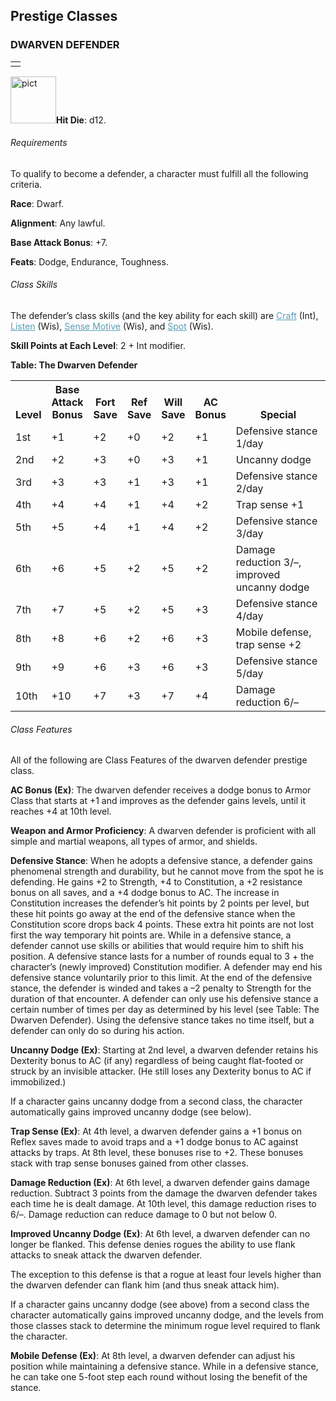 
<a id="prestige-classes"></a><h2>Prestige Classes</h2>
<a id="dwarven-defender"></a><h3>DWARVEN DEFENDER</h3>
<table border="0" cellpadding="0" cellspacing="0" style="width: 100%">
<tbody>
<tr>
<td class="line"> </td>
</tr>
</tbody>
</table>
<p class="initial"><a
href="http://www.wizards.com/dnd/images/dmg35_gallery/DMG35_PG186_WEB.jpg"><img
class="art-wide" src="pict.jpg" title="" alt="pict"
style="border: 0px solid ; width: 73px; height: 75px;" /></a><b>Hit Die</b>:
d12.</p>
<a id="dwarven-defender-requirements"></a><h6>Requirements</h6>
<p class="initial">To qualify to become a defender, a character
must fulfill all the following criteria.</p>
<p><b>Race</b>: Dwarf.</p>
<p><b>Alignment</b>: Any lawful.</p>
<p><b>Base Attack Bonus</b>: +7.</p>
<p><b>Feats</b>: Dodge, Endurance, Toughness.</p>
<h6>Class Skills</h6>
<p class="initial">The defender&#8217;s class skills (and the key
ability for each skill) are <a style="color: rgb(87, 158, 182);"
href="skillsAll.html#craft">Craft</a>
(Int), <a style="color: rgb(87, 158, 182);"
href="skillsAll.html#listen">Listen</a> (Wis), <a
style="color: rgb(87, 158, 182);" href="skillsAll.html#sense-motive">Sense
Motive</a> (Wis), and <a style="color: rgb(87, 158, 182);"
href="skillsAll.html#spot">Spot</a> (Wis).</p>
<p><b>Skill Points at Each Level</b>: 2 + Int modifier.</p>
<a id="table-the-dwarven-defender"></a><p><b>Table: The Dwarven Defender</b></p>
<table border="0" cellpadding="1" cellspacing="0" style="width: 100%">
<tbody>
<tr valign="bottom">
<th style="width: 7%">Level</th>
<th style="width: 12%">Base
Attack Bonus</th>
<th style="width: 7%">Fort
Save</th>
<th style="width: 7%">Ref
Save</th>
<th style="width: 7%">Will
Save</th>
<th style="width: 10%">AC Bonus</th>
<th style="width: 50%">Special</th>
</tr>
<tr class="odd-row">
<td>1st</td>
<td>+1</td>
<td>+2</td>
<td>+0</td>
<td>+2</td>
<td>+1</td>
<td>Defensive stance 1/day</td>
</tr>
<tr>
<td>2nd</td>
<td>+2</td>
<td>+3</td>
<td>+0</td>
<td>+3</td>
<td>+1</td>
<td>Uncanny dodge</td>
</tr>
<tr class="odd-row">
<td>3rd</td>
<td>+3</td>
<td>+3</td>
<td>+1</td>
<td>+3</td>
<td>+1</td>
<td>Defensive stance 2/day</td>
</tr>
<tr>
<td>4th</td>
<td>+4</td>
<td>+4</td>
<td>+1</td>
<td>+4</td>
<td>+2</td>
<td>Trap sense +1</td>
</tr>
<tr class="odd-row">
<td>5th</td>
<td>+5</td>
<td>+4</td>
<td>+1</td>
<td>+4</td>
<td>+2</td>
<td>Defensive stance 3/day</td>
</tr>
<tr>
<td>6th</td>
<td>+6</td>
<td>+5</td>
<td>+2</td>
<td>+5</td>
<td>+2</td>
<td>Damage reduction 3/&#8211;, improved uncanny dodge</td>
</tr>
<tr class="odd-row">
<td>7th</td>
<td>+7</td>
<td>+5</td>
<td>+2</td>
<td>+5</td>
<td>+3</td>
<td>Defensive stance 4/day</td>
</tr>
<tr>
<td>8th</td>
<td>+8</td>
<td>+6</td>
<td>+2</td>
<td>+6</td>
<td>+3</td>
<td>Mobile defense, trap sense +2</td>
</tr>
<tr class="odd-row">
<td>9th</td>
<td>+9</td>
<td>+6</td>
<td>+3</td>
<td>+6</td>
<td>+3</td>
<td>Defensive stance 5/day</td>
</tr>
<tr>
<td class="last-row">10th</td>
<td class="last-row">+10</td>
<td class="last-row">+7</td>
<td class="last-row">+3</td>
<td class="last-row">+7</td>
<td class="last-row">+4</td>
<td class="last-row">Damage reduction 6/&#8211;</td>
</tr>
</tbody>
</table>
<a id="dwarven-defender-class-features"></a><h6>Class Features</h6>


<p class="initial">All of the following are Class Features of the
dwarven defender prestige class.</p>
<a id="dwarven-defender-ac-bonus"></a><p><b>AC Bonus (Ex)</b>: The dwarven defender receives a dodge
bonus to Armor Class that starts at +1 and improves as the defender
gains levels, until it reaches +4 at 10th level.</p>
<p><b>Weapon and Armor Proficiency</b>: A dwarven defender is
proficient with all simple and martial weapons, all types of armor, and
shields.</p>
<a id="dwarven-defender-defensive-stance"></a><p><b>Defensive Stance</b>: When he adopts a defensive stance, a
defender gains phenomenal strength and durability, but he cannot move
from the spot he is defending. He gains +2 to Strength, +4 to
Constitution, a +2 resistance bonus on all saves, and a +4 dodge bonus
to AC. The increase in Constitution increases the defender&#8217;s hit points
by 2 points per level, but these hit points go away at the end of the
defensive stance when the Constitution score drops back 4 points. These
extra hit points are not lost first the way temporary hit points are.
While in a defensive stance, a defender cannot use skills or abilities
that would require him to shift his position. A defensive stance lasts
for a number of rounds equal to 3 + the character&#8217;s (newly improved)
Constitution modifier. A defender may end his defensive stance
voluntarily prior to this limit. At the end of the defensive stance,
the defender is winded and takes a &#8211;2 penalty to Strength for the
duration of that encounter. A defender can only use his defensive
stance a certain number of times per day as determined by his level
(see Table: The Dwarven Defender). Using the defensive stance takes no
time itself, but a defender can only do so during his action.</p>
<p><b>Uncanny Dodge (Ex)</b>: Starting at 2nd level, a dwarven
defender retains his Dexterity bonus to AC (if any) regardless of being
caught flat-footed or struck by an invisible attacker. (He still loses
any Dexterity bonus to AC if immobilized.)</p>
<p>If a character gains uncanny dodge from a second class, the
character automatically gains improved uncanny dodge (see below).</p>
<p><b>Trap Sense (Ex)</b>: At 4th level, a dwarven defender gains
a +1 bonus on Reflex saves made to avoid traps and a +1 dodge bonus to
AC against attacks by traps. At 8th level, these bonuses rise to +2.
These bonuses stack with trap sense bonuses gained from other classes.</p>
<a id="dwarven-defender-damage-reduction"></a><p><b>Damage Reduction (Ex)</b>: At 6th level, a dwarven defender
gains damage reduction. Subtract 3 points from the damage the dwarven
defender takes each time he is dealt damage. At 10th level, this damage
reduction rises to 6/&#8211;. Damage reduction can reduce damage to 0 but not
below 0.</p>
<p><b>Improved Uncanny Dodge (Ex)</b>: At 6th level, a dwarven
defender can no longer be flanked. This defense denies rogues the
ability to use flank attacks to sneak attack the dwarven defender.</p>
<p>The exception to this defense is that a rogue at least four
levels higher than the dwarven defender can flank him (and thus sneak
attack him).</p>
<p>If a character gains uncanny dodge (see above) from a second
class the character automatically gains improved uncanny dodge, and the
levels from those classes stack to determine the minimum rogue level
required to flank the character.</p>
<a id="dwarven-defender-mobile-defense"></a><p><b>Mobile Defense (Ex)</b>: At 8th level, a dwarven defender
can adjust his position while maintaining a defensive stance. While in
a defensive stance, he can take one 5-foot step each round without
losing the benefit of the stance.</p>



